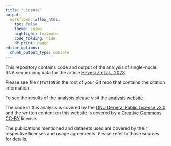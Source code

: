 ```yaml
---
title: "License"
output:
  workflowr::wflow_html:
    toc: false
    theme: cosmo
    highlight: textmate
    code_folding: hide
    df_print: paged
editor_options:
  chunk_output_type: console
---
```


This repository contains code and output of the analysis of single-nuclei
RNA sequencing data for the article [Hevesi Z et al., 2023][publication].


Please see file `CITATION` in the root of your Git repo that contains 
the citation information.


To see the results of the analysis please visit 
the [analysis website][website].


The code in this analysis is covered by the
[GNU General Public License v3.0][gpl] and the written content on this website
is covered by a [Creative Commons CC-BY][cc] license.


The publications mentioned and datasets used are covered by their respective 
licenses and usage agreements. Please refer to those sources for details.



[publication]: https://doi.org/ "Hevesi Z et al., "
[website]: https://harkany-lab.github.io/Hevesi_2023/index.html "Analysis website"
[gpl]: https://choosealicense.com/licenses/gpl-3.0/ "GPL-3.0 License"
[cc]: https://creativecommons.org/licenses/by/4.0/ "CC-BY License"

